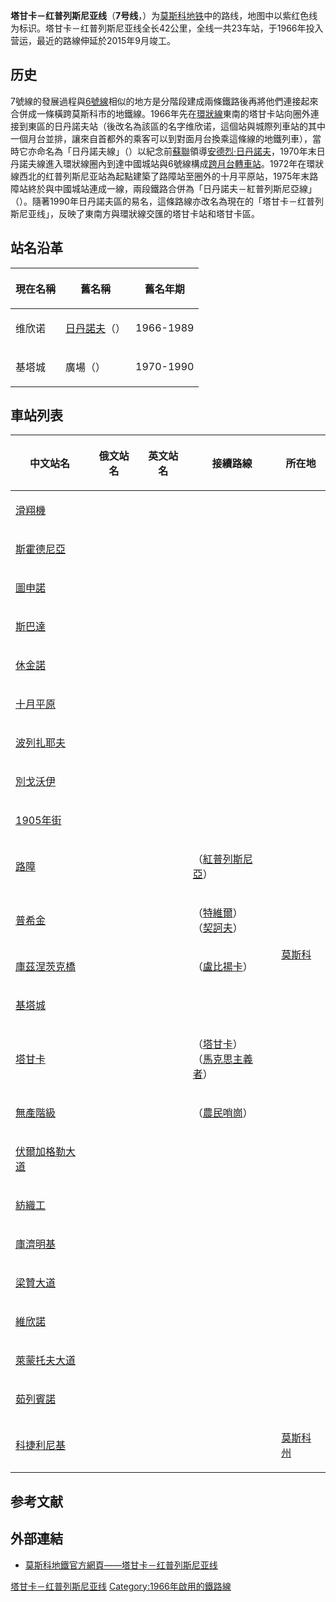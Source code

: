 {{Infobox rail line
| name                            = {{MOSMETRO-bull|7|text=1}}
| image                           = Line 7 (Moscow).svg
| image_width                     = 325
| caption                         = 
| type                            = [[地鐵|地鐵]]
| system                          = [[莫斯科地鐵|莫斯科地鐵]]
| status                          = 營運中
| locale                          = [[莫斯科|莫斯科]]
| start                           = [[滑翔機站_(莫斯科地鐵)|滑翔機站]]
| end                             = [[科捷利尼基站|科捷利尼基站]]
| stations                        = 23個
| daily_ridership                 = 1,370,200人次<ref name="ridership2009">{{cite web|script-title=ru:Пассажиропотоки 2009 год|url=http://www.olimp-m.ru/effect/pass/pass09/|work=Олимп|accessdate=18 June 2010|language=ru|deadurl=yes|archiveurl=https://web.archive.org/web/20100928180130/http://olimp-m.ru/effect/pass/pass09/|archivedate=28 September 2010|df=}}</ref>
| open                            = 1966年12月31日
| close                           = 
| owner                           = 
| operator                        = 莫斯科地鐵
| character                       = 地下，部分地面
| stock                           = {{link-en|Ezh3|Ezh3}}、<br />{{link-en|81-765/766/767|81-765/766/767}}
| linelength_km                   = 41.8
| tracklength                     = 
| tracks                          = 
| gauge                           = {{RailGauge|1520mm|lk=on}}
| electrification                 = [[第三軌供電|第三軌供電]]
| speed                           = 
| elevation                       = 
| map                             = {{莫斯科地鐵RDT/塔甘卡-紅普列斯尼亞線}}
}}

'''塔甘卡－红普列斯尼亚线'''（'''7号线'''，{{lang-rus|Таганско-Краснопресненская линия|Tagansko-Krasnopresnenskaya liniya}}）为[[莫斯科地铁|莫斯科地铁]]中的路线，地图中以紫红色线为标识。塔甘卡－红普列斯尼亚线全长42公里，全线一共23车站，于1966年投入营运，最近的路線伸延於2015年9月竣工。

==历史==
7號線的發展過程與[[卡卢加－里加线|6號線]]相似的地方是分階段建成兩條鐵路後再將他們連接起來合併成一條橫跨莫斯科市的地鐵線。1966年先在[[環狀線_(莫斯科地鐵)|環狀線]]東南的塔甘卡站向圈外連接到東區的日丹諾夫站（後改名為該區的名字维欣诺，這個站與城際列車站的其中一個月台並排，讓來自首都外的乘客可以到對面月台換乘這條線的地鐵列車），當時它亦命名為「日丹諾夫線」（{{lang|ru|Ждановская линия}}）以紀念前[[蘇聯|蘇聯]]領導[[安德烈·日丹諾夫|安德烈·日丹諾夫]]，1970年末日丹諾夫線進入環狀線圈內到達中國城站與6號線構成[[跨月台轉車站|跨月台轉車站]]。1972年在環狀線西北的红普列斯尼亚站為起點建築了路障站至圈外的十月平原站，1975年末路障站終於與中國城站連成一線，兩段鐵路合併為「日丹諾夫－紅普列斯尼亞線」（{{lang|ru|Ждановско-Краснопресненская линия}}）。隨著1990年日丹諾夫區的易名，這條路線亦改名為現在的「塔甘卡－红普列斯尼亚线」，反映了東南方與環狀線交匯的塔甘卡站和塔甘卡區。

==站名沿革==
{| class="wikitable" cellpadding="3" style="border-collapse: collapse; text-align: left;"
|-
!現在名稱!!舊名稱!!舊名年期
|-
|维欣诺
|[[安德烈·日丹諾夫|日丹諾夫]]（{{lang|ru|Ждановская}}）
|1966-1989
|-
|基塔城
|{{link-en|維克托·諾金|Viktor Nogin|諾金}}廣場（{{lang|ru|Площадь Ногина}}）
|1970-1990
|}

== 車站列表 ==
{| class=wikitable
|-
!中文站名
!俄文站名
!英文站名
!接續路線
!colspan=2|所在地
|-style="border-top:solid 3px #8E479C;"
|[[滑翔機站_(莫斯科地鐵)|滑翔機]]
|{{lang|ru|Пла́нерная}}
|{{lang|en|Planernaya}}
|
|rowspan=22|[[莫斯科|莫斯科]]
|rowspan=6|[[西北行政區_(莫斯科)|西北行政區]]
|-
|[[斯霍德尼亞站|斯霍德尼亞]]
|{{lang|ru|Сходненская}}
|{{lang|en|Skhodnenskaya}}
|
|-
|[[圖申諾站|圖申諾]]
|{{lang|ru|Тушинская}}
|{{lang|en|Tushinskaya}}
|
|-
|[[斯巴達站|斯巴達]]
|{{lang|ru|Спартак}}
|{{lang|en|Spartak}}
|
|-
|[[休金諾站|休金諾]]
|{{lang|ru|Щукинская}}
|{{lang|en|Shchukinskaya}}
|
|-
|[[十月平原站|十月平原]]
|{{lang|ru|Октябрьское поле}}
|{{lang|en|Oktyabrskoye pole}}
|
|-
|[[波列扎耶夫站|波列扎耶夫]]
|{{lang|ru|Полежаевская}}
|{{lang|en|Polezhayevskaya}}
|
|rowspan=2|[[北行政區_(莫斯科)|北行政區]]
|-
|[[別戈沃伊站_(莫斯科地鐵)|別戈沃伊]]
|{{lang|ru|Бегова́я}}
|{{lang|en|Begovaya}}
|
|-
|[[1905年街站|1905年街]]
|{{lang|ru|Улица 1905 года}}
|{{lang|en|Ulitsa 1905 goda}}
|
|rowspan=6|[[中央行政區_(莫斯科)|中央行政區]]
|-
|[[路障站|路障]]
|{{lang|ru|Баррикадная}}
|{{lang|en|Barrikadnaya}}
|{{MOSMETRO-bull|5|text=5}}（[[紅普列斯尼亞站|紅普列斯尼亞]]）
|-
|[[普希金站_(莫斯科地鐵)|普希金]]
|{{lang|ru|Пушкинская}}
|{{lang|en|Pushkinskaya}}
|{{MOSMETRO-bull|2|text=2}}（[[特維爾站|特維爾]]）<br/>{{MOSMETRO-bull|9|text=9}}（[[契訶夫站|契訶夫]]）
|-
|[[庫茲涅茨克橋站|庫茲涅茨克橋]]
|{{lang|ru|Кузне́цкий мост}}
|{{lang|en|Kuznetsky Most}}
|{{MOSMETRO-bull|1|text=1}}（[[盧比揚卡站|盧比揚卡]]）
|-
|[[基塔城站|基塔城]]
|{{lang|ru|Кита́й-го́род}}
|{{lang|en|Kitay-gorod}}
|{{MOSMETRO-bull|6|text=6}}
|-
|[[塔甘卡站_(塔甘卡-紅普列斯尼亞線)|塔甘卡]]
|{{lang|ru|Таганская}}
|{{lang|en|Taganskaya}}
|{{MOSMETRO-bull|5|text=5}}（[[塔甘卡站_(莫斯科地鐵環狀線)|塔甘卡]]）<br/>{{MOSMETRO-bull|8|text=8}}（[[馬克思主義者站|馬克思主義者]]）
|-
|[[無產階級站_(莫斯科地鐵)|無產階級]]
|{{lang|ru|Пролетарская}}
|{{lang|en|Proletarskaya}}
|{{MOSMETRO-bull|10|text=10}}（[[農民哨崗站|農民哨崗]]）
|rowspan=8|[[東南行政區_(莫斯科)|東南行政區]]
|-
|[[伏爾加格勒大道站|伏爾加格勒大道]]
|{{lang|ru|Волгоградский проспект}}
|{{lang|en|Volgogradsky prospekt}}
|
|-
|[[紡織工站|紡織工]]
|{{lang|ru|Текстильщики}}
|{{lang|en|Tekstilshchiki}}
|
|-
|[[庫濟明基站|庫濟明基]]
|{{lang|ru|Кузьминки}}
|{{lang|en|Kuzminki}}
|
|-
|[[梁贊大道站|梁贊大道]]
|{{lang|ru|Рязанский проспект}}
|{{lang|en|Ryazansky Prospekt}}
|
|-
|[[維欣諾站|維欣諾]]
|{{lang|ru|Выхино}}
|{{lang|en|Vykhino}}
|
|-
|[[萊蒙托夫大道站|萊蒙托夫大道]]
|{{lang|ru|Лермонтовский проспект}}
|{{lang|en|Lermontovsky prospekt}}
|
|-
|[[茹列賓諾站|茹列賓諾]]
|{{lang|ru|Жулебино}}
|{{lang|en|Zhulebino}}
|
|-
|[[科捷利尼基站|科捷利尼基]]
|{{lang|ru|Коте́льники}}
|{{lang|en|Kotelniki}}
|
|[[莫斯科州|莫斯科州]]
|[[柳別爾齊|柳別爾齊]]<br/>[[科捷爾尼基|科捷爾尼基]]
|}

==参考文献==
{{reflist}}

==外部連結==
* {{ru icon}}[https://web.archive.org/web/20110926154009/http://old.mosmetro.ru/pages/page_5.php?id_page=47 莫斯科地鐵官方網頁——塔甘卡－红普列斯尼亚线]
{{塔甘卡－紅普列斯尼亞線}}
{{莫斯科地铁}}

[[Category:塔甘卡－红普列斯尼亚线|]]
[[Category:1966年啟用的鐵路線|Category:1966年啟用的鐵路線]]